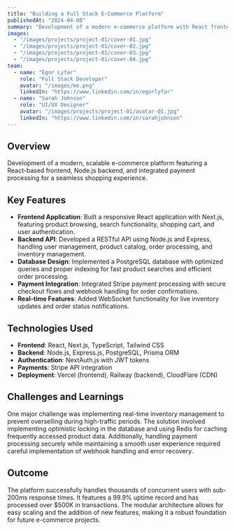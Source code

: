 ---
title: "Building a Full Stack E-Commerce Platform"
publishedAt: "2024-04-08"
summary: "Development of a modern e-commerce platform with React frontend, Node.js backend, and real-time features for seamless shopping experience."
images:
  - "/images/projects/project-01/cover-01.jpg"
  - "/images/projects/project-01/cover-02.jpg"
  - "/images/projects/project-01/cover-03.jpg"
  - "/images/projects/project-01/cover-04.jpg"
team:
  - name: "Egor Lyfar"
    role: "Full Stack Developer"
    avatar: "/images/me.png"
    linkedIn: "https://www.linkedin.com/in/egorlyfar"
  - name: "Sarah Johnson"
    role: "UI/UX Designer"
    avatar: "/images/projects/project-01/avatar-01.jpg"
    linkedIn: "https://www.linkedin.com/in/sarahjohnson"
---

## Overview

Development of a modern, scalable e-commerce platform featuring a React-based frontend, Node.js backend, and integrated payment processing for a seamless shopping experience.

## Key Features

- **Frontend Application**: Built a responsive React application with Next.js, featuring product browsing, search functionality, shopping cart, and user authentication.
- **Backend API**: Developed a RESTful API using Node.js and Express, handling user management, product catalog, order processing, and inventory management.
- **Database Design**: Implemented a PostgreSQL database with optimized queries and proper indexing for fast product searches and efficient order processing.
- **Payment Integration**: Integrated Stripe payment processing with secure checkout flows and webhook handling for order confirmations.
- **Real-time Features**: Added WebSocket functionality for live inventory updates and order status notifications.

## Technologies Used

- **Frontend**: React, Next.js, TypeScript, Tailwind CSS
- **Backend**: Node.js, Express.js, PostgreSQL, Prisma ORM
- **Authentication**: NextAuth.js with JWT tokens
- **Payments**: Stripe API integration
- **Deployment**: Vercel (frontend), Railway (backend), CloudFlare (CDN)

## Challenges and Learnings

One major challenge was implementing real-time inventory management to prevent overselling during high-traffic periods. The solution involved implementing optimistic locking in the database and using Redis for caching frequently accessed product data. Additionally, handling payment processing securely while maintaining a smooth user experience required careful implementation of webhook handling and error recovery.

## Outcome

The platform successfully handles thousands of concurrent users with sub-200ms response times. It features a 99.9% uptime record and has processed over $500K in transactions. The modular architecture allows for easy scaling and the addition of new features, making it a robust foundation for future e-commerce projects.